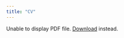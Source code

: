 ```yaml
---
title: "CV"
---
```


```{=html}
   <object data="cv/cv.pdf" type="application/pdf" width="125%" height="500px">
      <p>Unable to display PDF file. <a href="cv/cv.pdf">Download</a> instead.</p>
    </object>
```
